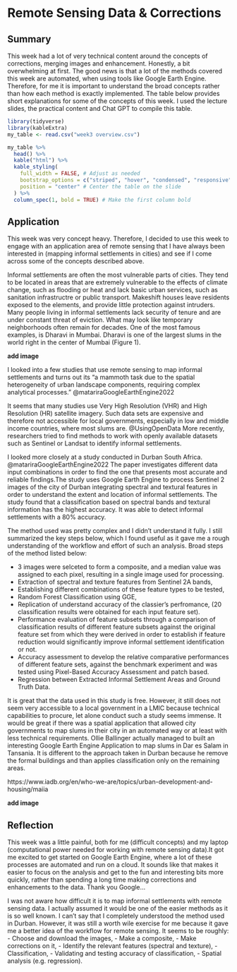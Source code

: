 # Remote Sensing Data & Corrections

## Summary

This week had a lot of very technical content around the concepts of corrections, merging images and enhancement. Honestly, a bit overwhelming at first. The good news is that a lot of the methods covered this week are automated, when using tools like Google Earth Engine. Therefore, for me it is important to understand the broad concepts rather than how each method is exactly implemented. The table below provides short explanations for some of the concepts of this week. I used the lecture slides, the practical content and Chat GPT to compile this table.

```r
library(tidyverse) 
library(kableExtra)
my_table <- read.csv("week3 overview.csv")

my_table %>%
  head() %>%
  kable("html") %>%
  kable_styling(
    full_width = FALSE, # Adjust as needed
    bootstrap_options = c("striped", "hover", "condensed", "responsive"),
    position = "center" # Center the table on the slide
  ) %>%
  column_spec(1, bold = TRUE) # Make the first column bold

```

## Application

This week was very concept heavy. Therefore, I decided to use this week to engage with an application area of remote sensing that I have always been interested in (mapping informal settlements in cities) and see if I come across some of the concepts described above.

Informal settlements are often the most vulnerable parts of cities. They tend to be located in areas that are extremely vulnerable to the effects of climate change, such as flooding or heat and lack basic urban services, such as sanitation infrastructre or public transport. Makeshift houses leave residents exposed to the elements, and provide little protection against intruders. Many people living in informal settlements lack security of tenure and are under constant threat of eviction. What may look like temporary neighborhoods often remain for decades. One of the most famous examples, is Dharavi in Mumbai. Dharavi is one of the largest slums in the world right in the center of Mumbai (Figure 1).

**add image**

I looked into a few studies that use remote sensing to map informal settlements and turns out its "a mammoth task due to the spatial heterogeneity of urban landscape components, requiring complex analytical processes." @matariraGoogleEarthEngine2022

It seems that many studies use Very High Resolution (VHR) and High Resolution (HR) satellite imagery. Such data sets are expensive and therefore not accessible for local governments, especially in low and middle income countries, where most slums are. @UsingOpenData More recently, researchers tried to find methods to work with openly available datasets such as Sentinel or Landsat to identify informal settlements.

I looked more closely at a study conducted in Durban South Africa. @matariraGoogleEarthEngine2022 The paper investigates different data input combinations in order to find the one that presents most accurate and reliable findings.The study uses Google Earth Engine to process Sentinel 2 images of the city of Durban integrating spectral and textural features in order to understand the extent and location of informal settlements. The study found that a classification based on spectral bands and textural information has the highest accuracy. It was able to detect informal settlements with a 80% accuracy.

The method used was pretty complex and I didn't understand it fully. I still summarized the key steps below, which I found useful as it gave me a rough understanding of the workflow and effort of such an analysis. Broad steps of the method listed below:

- 3 images were selceted to form a composite, and a median value was assigned to each pixel, resulting in a single image used for processing. 
- Extraction of spectral and texture features from Sentinel 2A bands,
- Establishing different combinations of these feature types to be tested,
- Random Forest Classification using GGE,
- Replication of understand accuracy of the classier's perfromance, (20 classification results were obtained for each input feature set).
- Performance evaluation of feature subsets through a comparison of classification results of different feature subsets against the original feature set from which they were derived in order to establish if feature reduction would significantly improve informal settlement identification or not.
- Accuracy assessment to develop the relative comparative performances of different feature sets, against the benchmark experiment and was tested using Pixel-Based Accuracy Assessment and patch based.
- Regression between Extracted Informal Settlement Areas and Ground Truth Data.

It is great that the data used in this study is free. However, it still does not seem very accessible to a local government in a LMIC because technical capabilities to procure, let alone conduct such a study seems immense. It would be great if there was a spatial application that allowed city governments to map slums in their city in an automated way or at least with less technical requirements. Ollie Ballinger actually managed to built an interesting Google Earth Engine Application to map slums in Dar es Salam in Tansania. It is different to the approach taken in Durban because he remove the formal buildings and than applies classification only on the remaining areas.


https://www.iadb.org/en/who-we-are/topics/urban-development-and-housing/maiia

**add image**

## Reflection

This week was a little painful, both for me (difficult concepts) and my laptop (computational power needed for working with remote sensing data).It got me excited to get started on Google Earth Engine, where a lot of these processes are automated and run on a cloud. It sounds like that makes it easier to focus on the analysis and get to the fun and interesting bits more quickly, rather than spending a long time making corrections and enhancements to the data. Thank you Google...

I was not aware how difficult it is to map informal settlements with remote sensing data. I actually assumed it would be one of the easier methods as it is so well known. I can't say that I completely understood the method used in Durban. However, it was still a worth wile exercise for me because it gave me a better idea of the workflow for remote sensing. It seems to be roughly: - Choose and download the images, 
- Make a composite, 
- Make corrections on it, 
- Identify the relevant features (spectral and texture), 
- Classification, 
- Validating and testing accuracy of classification, 
- Spatial analysis (e.g. regression).
